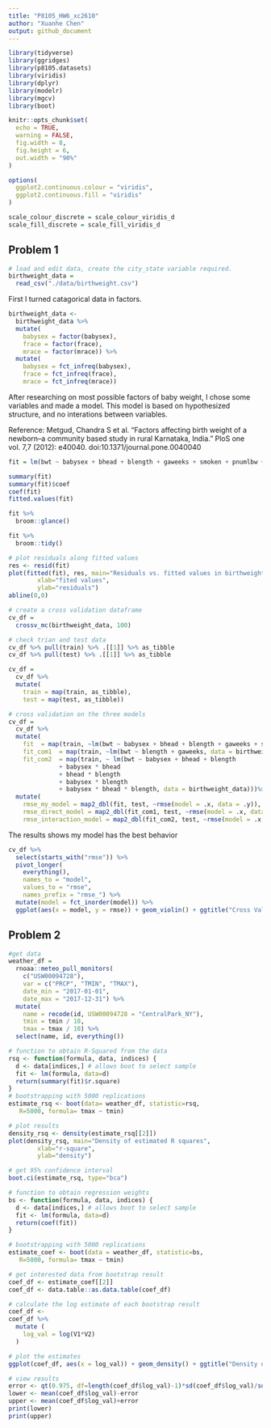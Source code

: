 ```yaml
---
title: "P8105_HW6_xc2610"
author: "Xuanhe Chen"
output: github_document
---
```


```r
library(tidyverse)
library(ggridges)
library(p8105.datasets)
library(viridis)
library(dplyr)
library(modelr)
library(mgcv)
library(boot)

knitr::opts_chunk$set(
  echo = TRUE,
  warning = FALSE,
  fig.width = 8,
  fig.height = 6,
  out.width = "90%"
)

options(
  ggplot2.continuous.colour = "viridis",
  ggplot2.continuous.fill = "viridis"
)

scale_colour_discrete = scale_colour_viridis_d
scale_fill_discrete = scale_fill_viridis_d
```

## Problem 1

<!--
babysex: baby’s sex (male = 1, female = 2)
bhead: baby’s head circumference at birth (centimeters)
blength: baby’s length at birth (centimeteres)
bwt: baby’s birth weight (grams)
delwt: mother’s weight at delivery (pounds)
fincome: family monthly income (in hundreds, rounded)
frace: father’s race (1 = White, 2 = Black, 3 = Asian, 4 = Puerto Rican, 8 = Other, 9 = Unknown)
gaweeks: gestational age in weeks
malform: presence of malformations that could affect weight (0 = absent, 1 = present)
menarche: mother’s age at menarche (years)
mheigth: mother’s height (inches)
momage: mother’s age at delivery (years)
mrace: mother’s race (1 = White, 2 = Black, 3 = Asian, 4 = Puerto Rican, 8 = Other)
parity: number of live births prior to this pregnancy
pnumlbw: previous number of low birth weight babies
pnumgsa: number of prior small for gestational age babies
ppbmi: mother’s pre-pregnancy BMI
ppwt: mother’s pre-pregnancy weight (pounds)
smoken: average number of cigarettes smoked per day during pregnancy
wtgain: mother’s weight gain during pregnancy (pounds)
-->

```r
# load and edit data, create the city_state variable required. 
birthweight_data = 
  read_csv("./data/birthweight.csv")
```
First I turned catagorical data in factors.
```r
birthweight_data <-
  birthweight_data %>%
  mutate(
    babysex = factor(babysex),
    frace = factor(frace),
    mrace = factor(mrace)) %>%
  mutate(
    babysex = fct_infreq(babysex),
    frace = fct_infreq(frace),
    mrace = fct_infreq(mrace))
```

After researching on most possible factors of baby weight, I chose some variables and made a model. This model is based on hypothesized structure, and no interations between variables.

Reference: Metgud, Chandra S et al. “Factors affecting birth weight of a newborn--a community based study in rural Karnataka, India.” PloS one vol. 7,7 (2012): e40040. doi:10.1371/journal.pone.0040040
```r
fit = lm(bwt ~ babysex + bhead + blength + gaweeks + smoken + pnumlbw + wtgain + frace + mrace, data = birthweight_data)
```

```r
summary(fit)
summary(fit)$coef
coef(fit)
fitted.values(fit)
```

```r
fit %>% 
  broom::glance()
```

```r
fit %>% 
  broom::tidy()
```

```r
# plot residuals along fitted values
res <- resid(fit)
plot(fitted(fit), res, main="Residuals vs. fitted values in birthweight prediction model",
        xlab="fited values",
        ylab="residuals")
abline(0,0)
```

```r
# create a cross validation dataframe
cv_df = 
  crossv_mc(birthweight_data, 100) 
```

```r
# check trian and test data
cv_df %>% pull(train) %>% .[[1]] %>% as_tibble
cv_df %>% pull(test) %>% .[[1]] %>% as_tibble
```
```r
cv_df =
  cv_df %>% 
  mutate(
    train = map(train, as_tibble),
    test = map(test, as_tibble))
```

```r
# cross validation on the three models
cv_df = 
  cv_df %>% 
  mutate(
    fit  = map(train, ~lm(bwt ~ babysex + bhead + blength + gaweeks + smoken + pnumlbw + wtgain + frace + mrace, data = birthweight_data)),
    fit_com1  = map(train, ~lm(bwt ~ blength + gaweeks, data = birthweight_data)),
    fit_com2  = map(train, ~ lm(bwt ~ babysex + bhead + blength 
              + babysex * bhead
              + bhead * blength
              + babysex * blength
              + babysex * bhead * blength, data = birthweight_data)))%>% 
  mutate(
    rmse_my_model = map2_dbl(fit, test, ~rmse(model = .x, data = .y)),
    rmse_direct_model = map2_dbl(fit_com1, test, ~rmse(model = .x, data = .y)),
    rmse_interaction_model = map2_dbl(fit_com2, test, ~rmse(model = .x, data = .y)))
```
The results shows my model has the best behavior
```r
cv_df %>% 
  select(starts_with("rmse")) %>% 
  pivot_longer(
    everything(),
    names_to = "model", 
    values_to = "rmse",
    names_prefix = "rmse_") %>% 
  mutate(model = fct_inorder(model)) %>% 
  ggplot(aes(x = model, y = rmse)) + geom_violin() + ggtitle("Cross Validation of Three Models")
```

## Problem 2



```r
#get data
weather_df = 
  rnoaa::meteo_pull_monitors(
    c("USW00094728"),
    var = c("PRCP", "TMIN", "TMAX"), 
    date_min = "2017-01-01",
    date_max = "2017-12-31") %>%
  mutate(
    name = recode(id, USW00094728 = "CentralPark_NY"),
    tmin = tmin / 10,
    tmax = tmax / 10) %>%
  select(name, id, everything())
``` 


```r
# function to obtain R-Squared from the data
rsq <- function(formula, data, indices) {
  d <- data[indices,] # allows boot to select sample
  fit <- lm(formula, data=d)
  return(summary(fit)$r.square)
}
# bootstrapping with 5000 replications
estimate_rsq <- boot(data= weather_df, statistic=rsq,
   R=5000, formula= tmax ~ tmin)
```


```r
# plot results
density_rsq <- density(estimate_rsq[[2]])
plot(density_rsq, main="Density of estimated R squares",
        xlab="r-square",
        ylab="density")
```

```r
# get 95% confidence interval
boot.ci(estimate_rsq, type="bca")
```
```r
# function to obtain regression weights
bs <- function(formula, data, indices) {
  d <- data[indices,] # allows boot to select sample
  fit <- lm(formula, data=d)
  return(coef(fit))
}

# bootstrapping with 5000 replications
estimate_coef <- boot(data = weather_df, statistic=bs,
   R=5000, formula= tmax ~ tmin)
```

```r
# get interested data from bootstrap result
coef_df <- estimate_coef[[2]]
coef_df <- data.table::as.data.table(coef_df)
```

```r
# calculate the log estimate of each bootstrap result
coef_df <-
coef_df %>%
  mutate (
    log_val = log(V1*V2)
  )
```

```r
# plot the estimates
ggplot(coef_df, aes(x = log_val)) + geom_density() + ggtitle("Density of estimate log(β_0∗β_1)") + xlab("log(β_0∗β_1)") + ylab("density")
```

```r
# view results
error <- qt(0.975, df=length(coef_df$log_val)-1)*sd(coef_df$log_val)/sqrt(length(coef_df$log_val))
lower <- mean(coef_df$log_val)-error
upper <- mean(coef_df$log_val)+error
print(lower)
print(upper)
```
